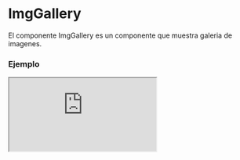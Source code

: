 
# ImgGallery

El componente ImgGallery es un componente que muestra galeria de imagenes.

### Ejemplo

<Iframe src="https://fenextjs-component-storybook.vercel.app/iframe.html?args=&id=img-imggallery--index&viewMode=story" />

### Importacion

Para importar el componente ImgGallery, se puede hacer desde fenextjs o fenextjs-component

```tsx copy
import { ImgGallery, ImgGalleryProps } from "fenextjs/cjs/component/ImgGallery";
```

o

```tsx copy
import { ImgGallery, ImgGalleryProps } from "fenextjs-component/cjs/ImgGallery";
```

### Parametros

| Parametro           |              Tipo              | Requerido | Default | Descripcion                                               |
| ------------------- | :----------------------------: | :-------: | :-----: | :-------------------------------------------------------- |
| imgs                |          `ImgProps[]`          |    Sí     |         | Lista de imágenes.                                        |
| buttonShowMoreImg   | `Omit<ButtonProps, "onClick">` |    No     |         | Propiedades del botón para mostrar más imágenes.          |
| buttonHiddenMoreImg | `Omit<ButtonProps, "onClick">` |    No     |         | Propiedades del botón para ocultar más imágenes.          |
| loader              |           `boolean`            |    No     |         | Indica si la galería de imágenes está en estado de carga. |
| nLoader             |            `number`            |    No     |    5    | Número de elementos cargadores.                           |

### Storybook

Para ver el storybook del componente lo puede hacer con este [link](https://fenextjs-component-storybook.vercel.app/?path=/story/img-imggallery--index)

### Usos

- Uso básico del componente ImgGallery

```tsx copy
<ImgGallery
  imgs={[
    {
      name: "Img",
      src: "https://images3.alphacoders.com/273/27387.jpg",
    },
    {
      name: "Img",
      src: "https://images3.alphacoders.com/409/40949.jpg",
    },
    {
      name: "Img",
      src: "https://images4.alphacoders.com/585/58534.jpg",
    },
    {
      name: "Img",
      src: "https://images3.alphacoders.com/768/76885.jpg",
    },
    {
      name: "Img",
      src: "https://images4.alphacoders.com/672/67298.jpg",
    },
    {
      name: "Img",
      src: "https://images3.alphacoders.com/176/176767.jpg",
    },
    {
      name: "Img",
      src: "https://images.alphacoders.com/145/145923.jpg",
    },
  ]}
/>
```
